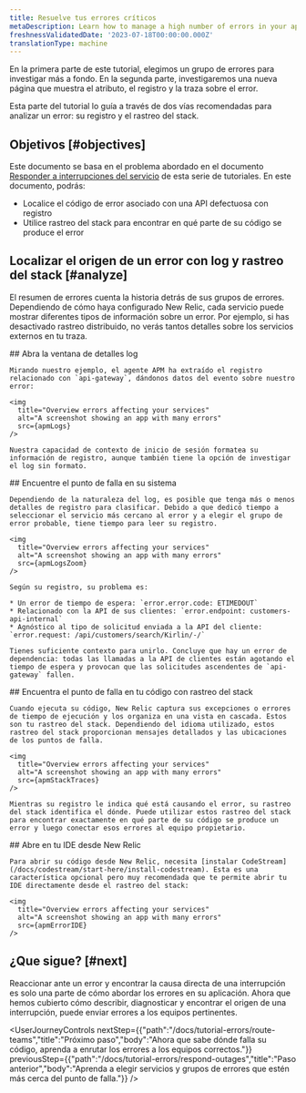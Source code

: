 ```yaml
---
title: Resuelve tus errores críticos
metaDescription: Learn how to manage a high number of errors in your app.
freshnessValidatedDate: '2023-07-18T00:00:00.000Z'
translationType: machine
---
```







En la primera parte de este tutorial, elegimos un grupo de errores para investigar más a fondo. En la segunda parte, investigaremos una nueva página que muestra el atributo, el registro y la traza sobre el error.

Esta parte del tutorial lo guía a través de dos vías recomendadas para analizar un error: su registro y el rastreo del stack.

## Objetivos [#objectives]

Este documento se basa en el problema abordado en el documento [Responder a interrupciones del servicio](/docs/tutorial-errors/respond-outages) de esta serie de tutoriales. En este documento, podrás:

* Localice el código de error asociado con una API defectuosa con registro
* Utilice rastreo del stack para encontrar en qué parte de su código se produce el error

## Localizar el origen de un error con log y rastreo del stack [#analyze]

El resumen de errores cuenta la historia detrás de sus grupos de errores. Dependiendo de cómo haya configurado New Relic, cada servicio puede mostrar diferentes tipos de información sobre un error. Por ejemplo, si has desactivado rastreo distribuido, no verás tantos detalles sobre los servicios externos en tu traza.

<Steps>
  <Step>
    ## Abra la ventana de detalles log

    Mirando nuestro ejemplo, el agente APM ha extraído el registro relacionado con `api-gateway`, dándonos datos del evento sobre nuestro error:

    <img
      title="Overview errors affecting your services"
      alt="A screenshot showing an app with many errors"
      src={apmLogs}
    />

    Nuestra capacidad de contexto de inicio de sesión formatea su información de registro, aunque también tiene la opción de investigar el log sin formato.
  </Step>

  <Step>
    ## Encuentre el punto de falla en su sistema

    Dependiendo de la naturaleza del log, es posible que tenga más o menos detalles de registro para clasificar. Debido a que dedicó tiempo a seleccionar el servicio más cercano al error y a elegir el grupo de error probable, tiene tiempo para leer su registro.

    <img
      title="Overview errors affecting your services"
      alt="A screenshot showing an app with many errors"
      src={apmLogsZoom}
    />

    Según su registro, su problema es:

    * Un error de tiempo de espera: `error.error.code: ETIMEDOUT`
    * Relacionado con la API de sus clientes: `error.endpoint: customers-api-internal`
    * Agnóstico al tipo de solicitud enviada a la API del cliente: `error.request: /api/customers/search/Kirlin/-/`

    Tienes suficiente contexto para unirlo. Concluye que hay un error de dependencia: todas las llamadas a la API de clientes están agotando el tiempo de espera y provocan que las solicitudes ascendentes de `api-gateway` fallen.
  </Step>

  <Step>
    ## Encuentra el punto de falla en tu código con rastreo del stack

    Cuando ejecuta su código, New Relic captura sus excepciones o errores de tiempo de ejecución y los organiza en una vista en cascada. Estos son tu rastreo del stack. Dependiendo del idioma utilizado, estos rastreo del stack proporcionan mensajes detallados y las ubicaciones de los puntos de falla.

    <img
      title="Overview errors affecting your services"
      alt="A screenshot showing an app with many errors"
      src={apmStackTraces}
    />

    Mientras su registro le indica qué está causando el error, su rastreo del stack identifica el dónde. Puede utilizar estos rastreo del stack para encontrar exactamente en qué parte de su código se produce un error y luego conectar esos errores al equipo propietario.
  </Step>

  <Step>
    ## Abre en tu IDE desde New Relic

    Para abrir su código desde New Relic, necesita [instalar CodeStream](/docs/codestream/start-here/install-codestream). Esta es una característica opcional pero muy recomendada que te permite abrir tu IDE directamente desde el rastreo del stack:

    <img
      title="Overview errors affecting your services"
      alt="A screenshot showing an app with many errors"
      src={apmErrorIDE}
    />
  </Step>
</Steps>

## ¿Que sigue? [#next]

Reaccionar ante un error y encontrar la causa directa de una interrupción es solo una parte de cómo abordar los errores en su aplicación. Ahora que hemos cubierto cómo describir, diagnosticar y encontrar el origen de una interrupción, puede enviar errores a los equipos pertinentes.

<UserJourneyControls
  nextStep={{"path":"/docs/tutorial-errors/route-teams","title":"Próximo paso","body":"Ahora que sabe dónde falla su código, aprenda a enrutar los errores a los equipos correctos."}}
  previousStep={{"path":"/docs/tutorial-errors/respond-outages","title":"Paso anterior","body":"Aprenda a elegir servicios y grupos de errores que estén más cerca del punto de falla."}}
/>